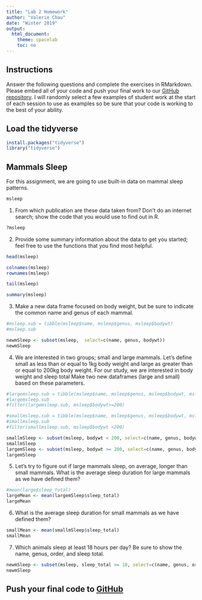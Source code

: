 ```yaml
---
title: "Lab 2 Homework"
author: "Valerie Chau"
date: "Winter 2019"
output:
  html_document:
    theme: spacelab
    toc: no
---
```


## Instructions
Answer the following questions and complete the exercises in RMarkdown. Please embed all of your code and push your final work to our [GitHub repository](https://github.com/FRS417-DataScienceBiologists). I will randomly select a few examples of student work at the start of each session to use as examples so be sure that your code is working to the best of your ability.

## Load the tidyverse
```r
install.packages("tidyverse")
library("tidyverse")
```

## Mammals Sleep
For this assignment, we are going to use built-in data on mammal sleep patterns.  
```r
msleep
```

1. From which publication are these data taken from? Don't do an internet search; show the code that you would use to find out in R.
```r
?msleep

```




2. Provide some summary information about the data to get you started; feel free to use the functions that you find most helpful.
```r
head(msleep)
```

```r
colnames(msleep)
rownames(msleep)
```
```r
tail(msleep)
```
```r
summary(msleep)
```


3. Make a new data frame focused on body weight, but be sure to indicate the common name and genus of each mammal.  

```r
#msleep.sub = tibble(msleep$name, msleep$genus, msleep$bodywt)
#msleep.sub

newmSleep <- subset(msleep,  select=c(name, genus, bodywt))
newmSleep

```


4. We are interested in two groups; small and large mammals. Let's define small as less than or equal to 1kg body weight and large as greater than or equal to 200kg body weight. For our study, we are interested in body weight and sleep total Make two new dataframes (large and small) based on these parameters.  

```r
#largemsleep.sub = tibble(msleep$name, msleep$genus, msleep$bodywt, msleep$sleep_total)
#largemsleep.sub
#filter(largemsleep.sub, msleep$bodywt>=200)

#smallmsleep.sub = tibble(msleep$name, msleep$genus, msleep$bodywt, msleep$sleep_total)
#smallmsleep.sub
#filter(smallmsleep.sub, msleep$bodywt <200)

smallmSleep <- subset(msleep, bodywt < 200, select=c(name, genus, bodywt, sleep_total))
smallmSleep
largemSleep <- subset(msleep, bodywt >= 200, select=c(name, genus, bodywt, sleep_total))
largemSleep

```




5. Let's try to figure out if large mammals sleep, on average, longer than small mammals. What is the average sleep duration for large mammals as we have defined them?
```r
#mean(large$sleep_total)
largeMean <- mean(largemSleep$sleep_total)
largeMean


```

6. What is the average sleep duration for small mammals as we have defined them?
```r
smallMean <- mean(smallmSleep$sleep_total)
smallMean
```



7. Which animals sleep at least 18 hours per day? Be sure to show the name, genus, order, and sleep total.  

```r
newmSleep <- subset(msleep, sleep_total >= 18, select=c(name, genus, order, sleep_total))
newmSleep
```


## Push your final code to [GitHub](https://github.com/FRS417-DataScienceBiologists)